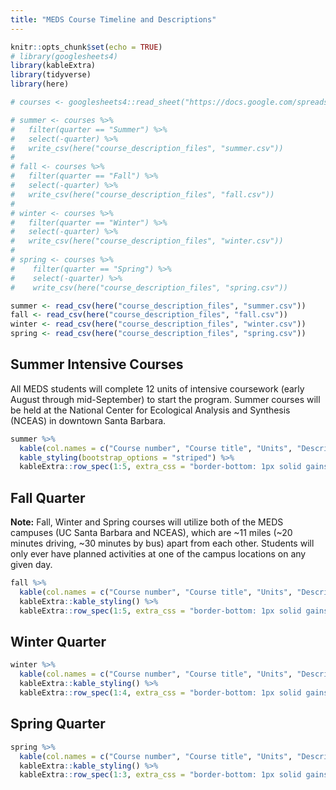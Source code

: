 ```yaml
---
title: "MEDS Course Timeline and Descriptions"
---
```


```r
knitr::opts_chunk$set(echo = TRUE)
# library(googlesheets4)
library(kableExtra)
library(tidyverse)
library(here)

# courses <- googlesheets4::read_sheet("https://docs.google.com/spreadsheets/d/1uVKAYahg0z07gcafI7Gcb7ClOrJg0abuOGHrpyy_7BE/edit#gid=0") # Request access from Allison or Jamie to update this sheet

# summer <- courses %>% 
#   filter(quarter == "Summer") %>% 
#   select(-quarter) %>% 
#   write_csv(here("course_description_files", "summer.csv"))
# 
# fall <- courses %>% 
#   filter(quarter == "Fall") %>% 
#   select(-quarter) %>% 
#   write_csv(here("course_description_files", "fall.csv"))
# 
# winter <- courses %>% 
#   filter(quarter == "Winter") %>% 
#   select(-quarter) %>% 
#   write_csv(here("course_description_files", "winter.csv"))
# 
# spring <- courses %>% 
#    filter(quarter == "Spring") %>% 
#    select(-quarter) %>% 
#    write_csv(here("course_description_files", "spring.csv"))

summer <- read_csv(here("course_description_files", "summer.csv"))
fall <- read_csv(here("course_description_files", "fall.csv"))
winter <- read_csv(here("course_description_files", "winter.csv"))
spring <- read_csv(here("course_description_files", "spring.csv"))
```

## Summer Intensive Courses

All MEDS students will complete 12 units of intensive coursework (early August through mid-September) to start the program. Summer courses will be held at the National Center for Ecological Analysis and Synthesis (NCEAS) in downtown Santa Barbara.

```r
summer %>% 
  kable(col.names = c("Course number", "Course title", "Units", "Description", "Instructor")) %>% 
  kable_styling(bootstrap_options = "striped") %>% 
  kableExtra::row_spec(1:5, extra_css = "border-bottom: 1px solid gainsboro")
```

## Fall Quarter

**Note:** Fall, Winter and Spring courses will utilize both of the MEDS campuses (UC Santa Barbara and NCEAS), which are ~11 miles (~20 minutes driving, ~30 minutes by bus) apart from each other. Students will only ever have planned activities at one of the campus locations on any given day. 

```r
fall %>% 
  kable(col.names = c("Course number", "Course title", "Units", "Description", "Instructor")) %>% 
  kableExtra::kable_styling() %>% 
  kableExtra::row_spec(1:5, extra_css = "border-bottom: 1px solid gainsboro")
```

## Winter Quarter

```r
winter %>% 
  kable(col.names = c("Course number", "Course title", "Units", "Description", "Instructor")) %>% 
  kableExtra::kable_styling() %>% 
  kableExtra::row_spec(1:4, extra_css = "border-bottom: 1px solid gainsboro")
```

## Spring Quarter

```r
spring %>% 
  kable(col.names = c("Course number", "Course title", "Units", "Description", "Instructor")) %>% 
  kableExtra::kable_styling() %>% 
  kableExtra::row_spec(1:3, extra_css = "border-bottom: 1px solid gainsboro")
```
